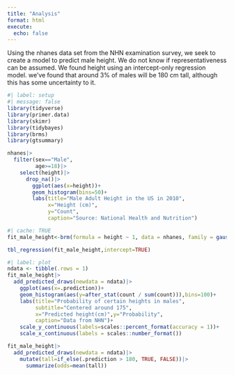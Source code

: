 ```yaml
---
title: "Analysis"
format: html
execute: 
  echo: false
---
```


Using the nhanes data set from the NHN examination survey, we seek to create a model to predict male height. We do not know if representativeness can be assumed. We found height using an intercept-only regression model. we've found that around 3% of males will be 180 cm tall, although this has some uncertainty to it.

```r
#| label: setup
#| message: false
library(tidyverse)
library(primer.data)
library(skimr)
library(tidybayes)
library(brms)
library(gtsummary)
```

```r
nhanes|>
  filter(sex=="Male",
         age>=18)|>
    select(height)|>
      drop_na()|>
        ggplot(aes(x=height))+
        geom_histogram(bins=50)+
        labs(title="Male Adult Height in the US in 2010",
             x="Height (cm)",
             y="Count",
             caption="Source: National Health and Nutrition")
```

```r
#| cache: TRUE
fit_male_height<-brm(formula = height ~ 1, data = nhanes, family = gaussian(), silent = 2, refresh = 0, seed = 12)

```

```r
tbl_regression(fit_male_height,intercept=TRUE)

```

```r
#| label: plot
ndata <- tibble(.rows = 1)
fit_male_height|>
  add_predicted_draws(newdata = ndata)|>
    ggplot(aes(x=.prediction))+
    geom_histogram(aes(y=after_stat(count / sum(count))),bins=100)+
    labs(title="Probability of certain heights in males",
         subtitle="Centered around 175",
         x="Predicted height(cm)",y="Probability",
         caption="Data from NHN")+
    scale_y_continuous(labels=scales::percent_format(accuracy = 1))+
    scale_x_continuous(labels = scales::number_format())
```

```r
fit_male_height|>
  add_predicted_draws(newdata = ndata)|>
    mutate(tall=if_else(.prediction > 180, TRUE, FALSE))|>
      summarize(odds=mean(tall))
```

